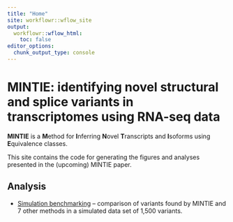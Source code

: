 ```yaml
---
title: "Home"
site: workflowr::wflow_site
output:
  workflowr::wflow_html:
    toc: false
editor_options:
  chunk_output_type: console
---
```


MINTIE: identifying novel structural and splice variants in transcriptomes using RNA-seq data
=============================================================================================

**MINTIE** is a **M**ethod for **I**nferring **N**ovel **T**ranscripts and **I**soforms using **E**quivalence classes. 

This site contains the code for generating the figures and analyses presented in the (upcoming) MINTIE paper.

Analysis
--------

* [Simulation benchmarking](Simulation_benchmarking.html) -- comparison of variants found by
  MINTIE and 7 other methods in a simulated data set of 1,500 variants.
